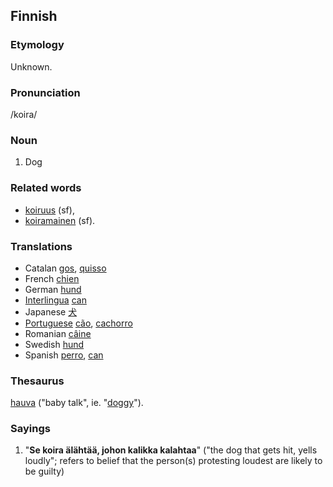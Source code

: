==Finnish==

===Etymology===
Unknown.
===Pronunciation===
/koira/
===Noun===
#Dog

===Related words=== 
*[[koiruus]] (sf), 
*[[koiramainen]] (sf).
===Translations===
*Catalan [[gos]], [[quisso]]
*French [[chien]]
*German [[hund]]
*[[Interlingua]] [[can]]
*Japanese [[犬]]
*[[Portuguese]] [[cão]], [[cachorro]]
*Romanian [[câine]]
*Swedish [[hund]]
*Spanish [[perro]], [[can]]

===Thesaurus===
[[hauva]] ("baby talk", ie. "[[doggy]]").
=== Sayings ===
# "'''Se koira älähtää, johon kalikka kalahtaa'''" ("the dog that gets hit, yells loudly"; refers to belief that the person(s) protesting loudest are likely to be guilty)